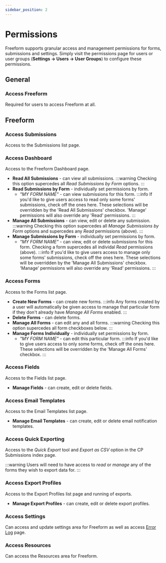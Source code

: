 ```yaml
---
sidebar_position: 2
---
```




# Permissions

Freeform supports granular access and management permissions for forms, submissions and settings. Simply visit the permissions page for users or user groups (**Settings → Users → User Groups**) to configure these permissions.

<Photo img={PermissionPhoto} alt="Permissions" />

## General

### Access Freeform

Required for users to access Freeform at all.

## Freeform

### Access Submissions

Access to the Submissions list page.

### Access Dashboard

Access to the Freeform Dashboard page.

- **Read All Submissions** - can view all submissions.
  :::warning
  Checking this option supercedes all _Read Submissions by Form_ options.
  :::
- **Read Submissions by Form** - individually set permissions by form.
  - _"MY FORM NAME"_ - can view submissions for this form.
    :::info
    If you'd like to give users access to read only some forms' submissions, check off the ones here. These selections will be overridden by the 'Read All Submissions' checkbox. 'Manage' permissions will also override any 'Read' permissions.
    :::
- **Manage All Submissions** - can view, edit or delete any submission.
  :::warning
  Checking this option supercedes all _Manage Submissions by Form_ options and supercedes any _Read_ permissions (above).
  :::
- **Manage Submissions by Form** - individually set permissions by form.
  - _"MY FORM NAME"_ - can view, edit or delete submissions for this form. Checking a form supercedes all individal _Read_ permissions (above).
    :::info
    If you'd like to give users access to manage only some forms' submissions, check off the ones here. These selections will be overridden by the 'Manage All Submissions' checkbox. 'Manage' permissions will also override any 'Read' permissions.
    :::

### Access Forms

Access to the Forms list page.

- **Create New Forms** - can create new forms.
  :::info
  Any forms created by a user will automatically be given access to manage that particular form if they don't already have _Manage All Forms_ enabled.
  :::
- **Delete Forms** - can delete forms.
- **Manage All Forms** - can edit any and all forms.
  :::warning
  Checking this option supercedes all form checkboxes below.
  :::
- **Manage Forms Individually** - individually set permissions by form.
  - _"MY FORM NAME"_ - can edit this particular form.
    :::info
    If you'd like to give users access to only some forms, check off the ones here. These selections will be overridden by the 'Manage All Forms' checkbox.
    :::

### Access Fields

Access to the Fields list page.

- **Manage Fields** - can create, edit or delete fields.

### Access Email Templates

Access to the Email Templates list page.

- **Manage Email Templates** - can create, edit or delete email notification templates.

### Access Quick Exporting<Badge type="feature" text="3.13+" />

Access to the _Quick Export_ tool and _Export as CSV_ option in the CP Submissions index page.

:::warning
Users will need to have access to _read_ or _manage_ any of the forms they wish to export data for.
:::

### Access Export Profiles

Access to the Export Profiles list page and running of exports.

- **Manage Export Profiles** - can create, edit or delete export profiles.

### Access Settings

Can access and update settings area for Freeform as well as access [Error Log](./settings.mdx#error-log) page.

### Access Resources

Can access the Resources area for Freeform.
